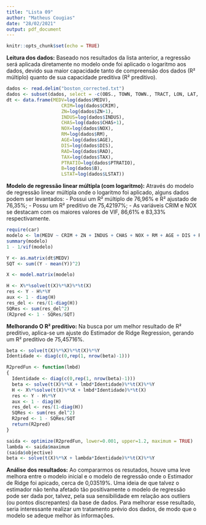 ```yaml
---
title: "Lista 09"
author: "Matheus Cougias"
date: "28/02/2021"
output: pdf_document
---
```


```r
knitr::opts_chunk$set(echo = TRUE)
```

**Leitura dos dados:**
Baseado nos resultados da lista anterior, a regressão será aplicada diretamente no modelo onde foi aplicado o logaritmo aos dados, devido sua maior capacidade tanto de compreensão dos dados (R² múltiplo) quanto de sua capacidade preditiva (R² preditivo).
```r
dados <- read.delim("boston_corrected.txt")
dados <- subset(dados, select = -c(OBS., TOWN, TOWN., TRACT, LON, LAT, CMEDV))
dt <- data.frame(MEDV=log(dados$MEDV),
                    CRIM=log(dados$CRIM),
                    ZN=log(dados$ZN+1),
                    INDUS=log(dados$INDUS),
                    CHAS=log(dados$CHAS+1),
                    NOX=log(dados$NOX),
                    RM=log(dados$RM),
                    AGE=log(dados$AGE),
                    DIS=log(dados$DIS),
                    RAD=log(dados$RAD),
                    TAX=log(dados$TAX),
                    PTRATIO=log(dados$PTRATIO),
                    B=log(dados$B),
                    LSTAT=log(dados$LSTAT))
```

**Modelo de regressão linear múltipla (com logaritmo):**
Através do modelo de regressão linear múltipla onde o logaritmo foi aplicado, alguns dados podem ser levantados:
- Possui um R² múltiplo de 76,96% e R² ajustado de 76,35%;
- Possu um R² preditivo de 75,42197%;
- As variáveis CRIM e NOX se destacam com os maiores valores de VIF, 86,61% e 83,33% respectivamente.
```r
require(car)
modelo <- lm(MEDV ~ CRIM + ZN + INDUS + CHAS + NOX + RM + AGE + DIS + RAD + TAX + PTRATIO + B + LSTAT, data=dt)
summary(modelo)
1 - 1/vif(modelo)

Y <- as.matrix(dt$MEDV)
SQT <- sum((Y - mean(Y))^2)

X <- model.matrix(modelo)

H <- X%*%solve(t(X)%*%X)%*%t(X)
res <- Y - H%*%Y
aux <- 1 - diag(H)
res_del <- res/(1-diag(H))
SQRes <- sum(res_del^2)
(R2pred <- 1 - SQRes/SQT)
```

**Melhorando O R² preditivo:**
Na busca por um melhor resultado de R² preditivo, aplica-se um ajuste do Estimador de Ridge Regression, gerando um R² preditivo de 75,45716%.
```r
beta <- solve(t(X)%*%X)%*%t(X)%*%Y
Identidade <- diag(c(0,rep(1, nrow(beta)-1)))

R2predFun <- function(lmbd)
{
  Identidade <- diag(c(0,rep(1, nrow(beta)-1)))
  beta <- solve(t(X)%*%X + lmbd*Identidade)%*%t(X)%*%Y
  H <- X%*%solve(t(X)%*%X + lmbd*Identidade)%*%t(X)
  res <- Y - H%*%Y
  aux <- 1 - diag(H)
  res_del <- res/(1-diag(H))
  SQRes <- sum(res_del^2)
  R2pred <- 1 - SQRes/SQT
  return(R2pred)
}

saida <- optimize(R2predFun, lower=0.001, upper=1.2, maximum = TRUE)
lambda <- saida$maximum
(saida$objective)
beta <- solve(t(X)%*%X + lambda*Identidade)%*%t(X)%*%Y
```

**Análise dos resultados:**
Ao compararmos os resutados, houve uma leve melhora entre o modelo inicial e o modelo de regressão onde o Estimador de Ridge foi apicado, cerca de 0,03519%. Uma ideia de que talvez o estimador não tenha afetado tão positivamente o modelo de regressão pode ser dada por, talvez, pela sua sensibilidade em relação aos outliers (ou pontos discrepantes) da base de dados. Para melhorar esse resultado, seria interessante realizar um  tratamento prévio dos dados, de modo que o modelo se adeque melhor às informações. 
